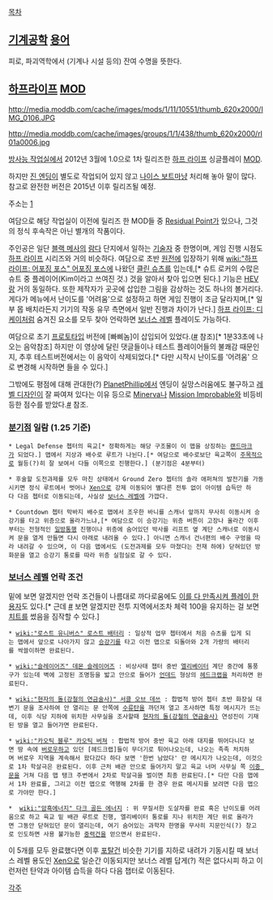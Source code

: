 [[목차]]
== [[기계공학]] [[용어]] ==
피로, 파괴역학에서 (기계나 시설 등의) 잔여 수명을 뜻한다.
== [[하프라이프]] [[MOD]] ==
http://media.moddb.com/cache/images/mods/1/11/10551/thumb_620x2000/IMG_0106.JPG

http://media.moddb.com/cache/images/groups/1/1/438/thumb_620x2000/rl01a0006.jpg

[[방사능 작업실]]에서 2012년 3월에 1.0으로 1차 릴리즈한 [[하프 라이프]] 싱글플레이 [[MOD]].

하지만 [[진 엔딩]]이 별도로 작업되어 있지 않고 [[나이스 보트]]마냥 처리해 놓아 말이 많다. 참고로 완전한 버전은 2015년 이후 릴리즈될 예정.

주소는 [http://www.moddb.com/mods/hl-residual-life]

여담으로 해당 작업실이 이전에 릴리즈 한 MOD들 중 [[Residual Point]]가 있으나, 그것의 정식 후속작은 아닌 별개의 작품이다.

주인공은 일단 [[블랙 메사]]의 [[람다]] 단지에서 일하는 [[기술자]] 중 한명이며, 게임 진행 시점도 [[하프 라이프]] 시리즈와 거의 비슷하다. 여담으로 초반 [[원전]]에 입장하기 위해 [[wiki:"하프 라이프: 어포징 포스" 어포징 포스]]에 나왔던 [[클린 슈츠]]를 입는데,[* 슈트 로커의 수많은 슈트 중 플레이어(Kim이라고 쓰여진 것.) 것을 알아서 찾아 입으면 된다.] 기능은 [[HEV]]랑 거의 동일하다. 또한 제작자가 곳곳에 삽입한 그림을 감상하는 것도 하나의 볼거리다. 게다가 메뉴에서 난이도를 '어려움'으로 설정하고 하면 게임 진행이 조금 달라지며,[* 일부 몹 배치라든지 기기의 작동 유무 측면에서 일반 진행과 차이가 난다.] [[하프 라이프: 디케이]]처럼 숨겨진 요소를 모두 찾아 언락하면 [[보너스 레벨]] 플레이도 가능하다.

여담으로 초기 [[프로토타입]] 버전에 [빠삐놈]이 삽입되어 있었다.([http://www.youtube.com/watch?v=7K7xkFORN7E #] 참조)[* 1분33초에 나오는 음악참조] 하지만 이 영상에 달린 댓글들이나 테스트 플레이어들의 불쾌감 때문인지, 추후 테스트버전에서는 이 음악이 삭제되었다.[* 다만 시작시 난이도를 '어려움' 으로 변경해 시작하면 들을 수 있다.]

그밖에도 평점에 대해 관대한(?) [[PlanetPhillip]]에서 엔딩이 실망스러움에도 불구하고 [[레벨 디자인]]이 잘 짜여져 있다는 이유 등으로 [[Minerva]]나 [[Mission Improbable]]와 비등비등한 점수를 받았다.[http://t.co/UpZm3RiP #] 참조.

=== [[분기점]] 일람 (1.25 기준) ===
{{{#!html
<iframe width="420" height="315" src="http://www.youtube.com/embed/EL-pIGDVf_g" frameborder="0" allowfullscreen></iframe>
}}}

 * Legal Defense 쳅터의 육교[* 정확하게는 해당 구조물이 이 맵을 상징하는 [[랜드마크]]가 되었다.] 맵에서 지상과 배수로 루트가 나뉜다.[* 여담으로 배수로보단 육교쪽이 [[주목]]적으로 월등(?)히 잘 보여서 다들 이쪽으로 진행한다.] (분기점은 4분부터)

 * 후술할 도전과제를 모두 마친 상태에서 Ground Zero 쳅터의 솔라 애퍼쳐의 발전기를 가동시키면 정식 루트에서 벗어나 [[Xen]]으로 강제 이동되어 별다른 전투 없이 아이템 습득만 하다 다음 쳅터로 이동되는데, 사실상 [[보너스 레벨]]에 가깝다.

 * Countdown 쳅터 막바지 배수로 맵에서 조우한 바니를 스캐너 앞까지 무사히 이동시켜 승강기를 타고 위층으로 올라가느냐,[* 여담으로 이 승강기는 위층 버튼이 고장나 올라간 이후부터는 전형적인 [[일방통행]] 진행이나 위층에 숨어있던 박사를 리프트 옆 계단 스캐너로 이동시켜 문을 열게 만들면 다시 아래로 내려올 수 있다.] 아니면 스캐너 건너편의 배수 구멍을 따라 내려갈 수 있으며, 이 다음 맵에서도 (도전과제를 모두 마쳤다는 전재 하에) 닫혀있던 방화문을 열고 승강기 통로를 따라 위층 실험실로 갈 수 있다.

=== [[보너스 레벨]] 언락 조건 ===
밑에 보면 알겠지만 언락 조건들이 나름대로 까다로움에도 [http://gate646.blog.163.com/blog/static/86223471201221151651879 이를 다 만족시켜 플레이 한 용자]도 있다.[* 근데 [http://gate646.blog.163.com/blog/static/862234712012101961432300 #] 보면 알겠지만 전투 지역에서조차 체력 100을 유지하는 걸 보면 [[치트]]를 썼음을 짐작할 수 있다.]

 * [[wiki:"로스트 유니버스" 로스트 배터리]] : 일상적 업무 쳅터에서 처음 슈츠를 입게 되는 맵에서 앞으로 나아가지 않고 [[승강기]]를 타고 이전 맵으로 되돌아와 2개 가량의 배터리를 싹쓸이하면 완료된다.

 * [[wiki:"슬레이어즈" 데몬 슬레이어즈]] : 비상사태 챕터 중반 [[엘리베이터]] 계단 중간에 통풍구가 있는데 벽에 고정된 조명등을 밟고 안으로 들어가 [[언데드]] 형상의 [[헤드크랩]]을 처리하면 완료된다.

 * [[wiki:"현자의 돌(강철의 연금술사)" 서클 오브 데쓰]] : 합법적 방어 쳅터 초반 화장실 대변기 문을 조사하여 안 열리는 문 안쪽에 [[수류탄]]을 까던져 열고 조사하면 특정 메시지가 뜨는데, 이후 식당 지하에 위치한 사무실을 조사할때 [[현자의 돌(강철의 연금술사)]] 연성진이 기재된 방을 열고 들어가면 완료된다.

 * [[wiki:"카오틱 블루" 카오틱 버쳐]] : 합법적 방어 중반 육교 아래 대지를 뛰어다니다 보면 땅 속에 [[버로우]]하고 있던 [헤드크랩]들이 무더기로 튀어나오는데, 나오는 족족 처치하며 버로우 지역을 계속해서 왔다갔다 하다 보면 '한번 남았다' 란 메시지가 나오는데, 이것으로 1차 학살극은 완료된다. 이후 근처 배관 안으로 들어가지 말고 육교 너머 사무실 쪽 [[이중 문]]을 거쳐 다음 맵 탱크 주변에서 2차로 학살극을 벌이면 최종 완료된다.[* 다만 다음 맵에서 1차 완료를, 그리고 이전 맵으로 역행해 2차를 한 경우 완료 메시지를 보려면 다음 맵으로 가야만 한다.]

 *  [[wiki:"암흑에너지" 다크 골든 에너지]] : 위 무질서한 도살자를 완료 혹은 난이도를 어려움으로 하고 육교 밑 배관 루트로 진행, 엘리베이터 통로를 지나 위치한 계단 위로 올라가면 그동안 닫혀있던 문이 열리는데, 여기 숨어있는 과학자 한명을 무사히 지문인식(?) 창고로 인도하면 사용 불가능한 [[중력건]]을 얻으면서 완료된다.

이 5개를 모두 완료했다면 이후 [[포탈건]] 비슷한 기기를 지하로 내려가 기동시킬 때 보너스 레벨 용도인 [[Xen]]으로 일순간 이동되지만 보너스 레벨 답게(?) 적은 없다시피 하고 이런저런 탄약과 아이템 습득을 하다 다음 챕터로 이동된다.

[[각주]]
